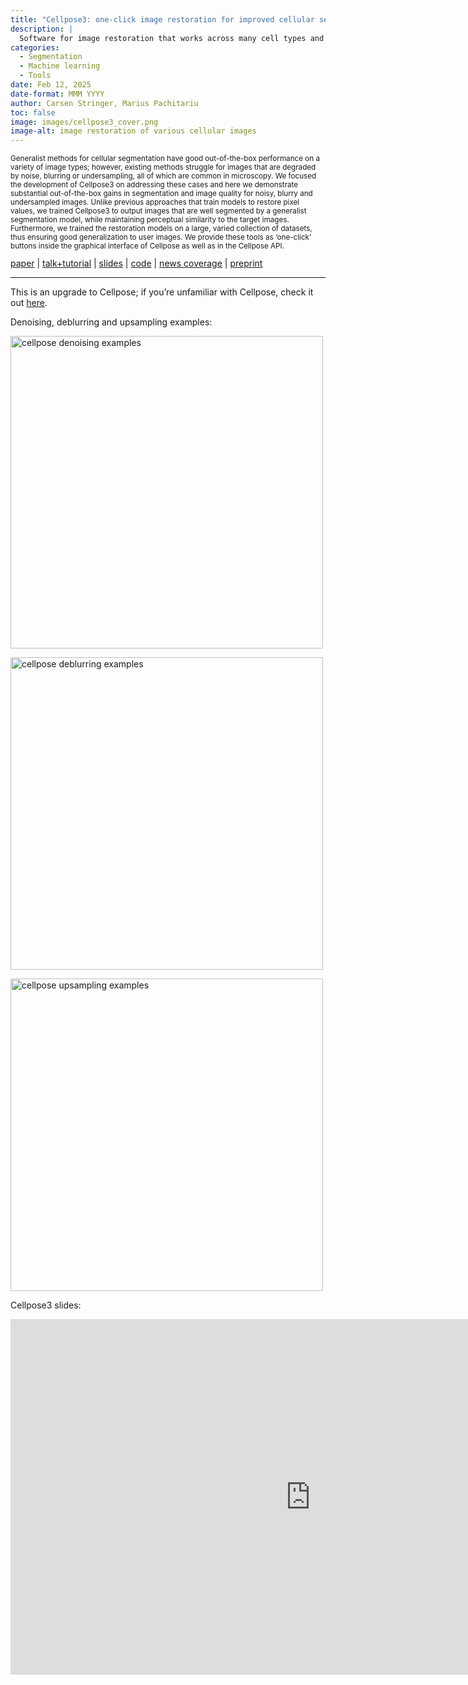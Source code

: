 ```yaml
---
title: "Cellpose3: one-click image restoration for improved cellular segmentation"
description: |
  Software for image restoration that works across many cell types and imaging modalities.
categories:
  - Segmentation
  - Machine learning
  - Tools
date: Feb 12, 2025
date-format: MMM YYYY
author: Carsen Stringer, Marius Pachitariu
toc: false
image: images/cellpose3_cover.png
image-alt: image restoration of various cellular images
---
```


<p style="font-size: smaller">
Generalist methods for cellular segmentation have good out-of-the-box performance on a variety of image types; however, existing methods struggle for images that are degraded by noise, blurring or undersampling, all of which are common in microscopy. We focused the development of Cellpose3 on addressing these cases and here we demonstrate substantial out-of-the-box gains in segmentation and image quality for noisy, blurry and undersampled images. Unlike previous approaches that train models to restore pixel values, we trained Cellpose3 to output images that are well segmented by a generalist segmentation model, while maintaining perceptual similarity to the target images. Furthermore, we trained the restoration models on a large, varied collection of datasets, thus ensuring good generalization to user images. We provide these tools as ‘one-click’ buttons inside the graphical interface of Cellpose as well as in the Cellpose API.</p>

<a href="https://www.nature.com/articles/s41592-025-02595-5">paper</a> |
<a href="https://www.youtube.com/watch?v=TZZZlGk6AKo">talk+tutorial</a> |
[slides](https://docs.google.com/presentation/d/1d3WIu7OgTOo6p-9Dq6adYeBX2iGy0B6Yat9bVRUbbG4/edit?usp=sharing) |
<a href="https://github.com/MouseLand/cellpose">code</a> |
<a href="https://www.janelia.org/news/newest-version-of-cellpose-can-spot-cell-boundaries-even-in-cloudy-conditions">news coverage</a> |
<a href="https://www.biorxiv.org/content/10.1101/2024.02.10.579780v2">preprint</a> 
<hr>

This is an upgrade to Cellpose; if you're unfamiliar with Cellpose,
check it out <a href=cellpose.html>here</a>.

Denoising, deblurring and upsampling examples:

<img src="http://www.cellpose.org/static/images/poisson_cp3.gif?raw=True" width="500" title="cellpose denoising" alt="cellpose denoising examples">

<img src="http://www.cellpose.org/static/images/blur_cp3.gif?raw=True" width="500" title="cellpose deblurring" alt="cellpose deblurring examples">

<img src="http://www.cellpose.org/static/images/downsample_cp3.gif?raw=True" width="500" title="cellpose upsampling" alt="cellpose upsampling examples">

Cellpose3 slides:

<iframe src="https://docs.google.com/presentation/d/e/2PACX-1vSAIxnnpHUfEo19pwccJX45CZAIEg4FlDy39llviA3kfyD8IO6uid1pn7rQJHTRX4p2oUMAVC4zVPkI/embed?start=true&loop=true&delayms=3000" frameborder="0" width="960" height="569" allowfullscreen="true" mozallowfullscreen="true" webkitallowfullscreen="true"></iframe>